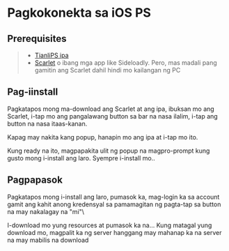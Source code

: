 
# Pagkokonekta sa iOS PS
## Prerequisites
> * [TianliPS ipa](https://drive.casks.me/s/GlBsD?_gl=1*y9yp9p*_ga*MTEzMTY5NzQwMS4xNjc4MzYyNDQ4*_ga_NF5R0S5S3Q*MTY3ODM2MjQ0Ny4xLjAuMTY3ODM2MjQ0Ny4wLjAuMA..*_ga_KK1EDDE6NQ*MTY3ODM2MjQ0Ny4xLjAuMTY3ODM2MjQ0Ny4wLjAuMA..&_ga=2.178119974.28829043.1678362448-1131697401.1678362448)
> * [Scarlet](https://usescarlet.com/) o ibang mga app like Sideloadly. Pero, mas madali pang gamitin ang Scarlet dahil hindi mo kailangan ng PC

## Pag-iinstall
Pagkatapos mong ma-download ang Scarlet at ang ipa, ibuksan mo ang Scarlet, i-tap mo ang pangalawang button sa bar na nasa ilalim, i-tap ang button na nasa itaas-kanan.

Kapag may nakita kang popup, hanapin mo ang ipa at i-tap mo ito.

Kung ready na ito, magpapakita ulit ng popup na magpro-prompt kung gusto mong i-install ang laro. Syempre i-install mo..

## Pagpapasok
Pagkatapos mong i-install ang laro, pumasok ka, mag-login ka sa account gamit ang kahit anong kredensyal sa pamamagitan ng pagta-tap sa button na may nakalagay na "mi"\

I-download mo yung resources at pumasok ka na...
<Callout type="info">
    Kung matagal yung download mo, magpalit ka ng server hanggang may mahanap ka na server na may mabilis na download
</Callout>